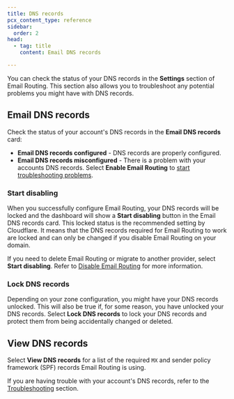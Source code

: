 ```yaml
---
title: DNS records
pcx_content_type: reference
sidebar:
  order: 2
head:
  - tag: title
    content: Email DNS records

---
```


You can check the status of your DNS records in the **Settings** section of Email Routing. This section also allows you to troubleshoot any potential problems you might have with DNS records.

## Email DNS records

Check the status of your account's DNS records in the **Email DNS records** card:

* **Email DNS records configured** - DNS records are properly configured.
* **Email DNS records misconfigured** - There is a problem with your accounts DNS records. Select **Enable Email Routing** to [start troubleshooting problems](/email-routing/troubleshooting/).

### Start disabling

When you successfully configure Email Routing, your DNS records will be locked and the dashboard will show a **Start disabling** button in the Email DNS records card. This locked status is the recommended setting by Cloudflare. It means that the DNS records required for Email Routing to work are locked and can only be changed if you disable Email Routing on your domain.

If you need to delete Email Routing or migrate to another provider, select **Start disabling**. Refer to [Disable Email Routing](/email-routing/setup/disable-email-routing/) for more information.

### Lock DNS records

Depending on your zone configuration, you might have your DNS records unlocked. This will also be true if, for some reason, you have unlocked your DNS records. Select **Lock DNS records** to lock your DNS records and protect them from being accidentally changed or deleted.

## View DNS records

Select **View DNS records** for a list of the required `MX` and sender policy framework (SPF) records Email Routing is using.

If you are having trouble with your account's DNS records, refer to the [Troubleshooting](/email-routing/troubleshooting/) section.
